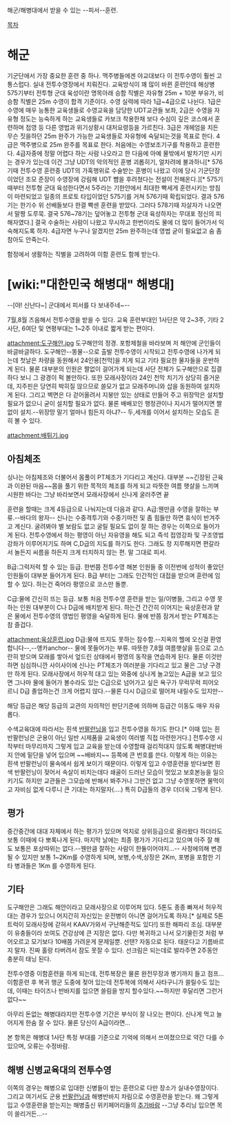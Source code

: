 해군/해병대에서 받을 수 있는 --피서--훈련.

[[목차]]

= 해군 =
기군단에서 가장 중요한 훈련 중 하나. 맥주병들에겐 야교대보다 이 전투수영이 훨씬 고통스럽다. 실내 전투수영장에서 치뤄진다. 교육방식이 꽤 많이 바뀐 훈련인데 해상병 575기부터 전투형 군대 육성이란 명목아래 승함 직별은 자유형 25m + 10분 부유가, 비승함 직별은 25m 수영이 합격 기준이다. 수영 실력에 따라 1급~4급으로 나뉜다. 1급은 수영에 매우 능통한 교육생들로 수영교육을 담당한 UDT교관들 보좌, 2급은 수영을 자유형 정도는 능숙하게 하는 교육생들로 카보크 착용한채 보다 수심이 깊은 코스에서 훈련하며 접영 등 다른 영법과 위기상황시 대처요령등을 가르친다. 3급은 개헤엄을 치든 무슨 짓을하던 25m 완주가 가능한 교육생들로 자유형에 숙달되는것을 목표로 한다. 4급은 맥주병으로 25m 완주를 목표로 한다. 처음에는 수영보조기구를 착용하고 훈련한다. 4급자중에 정말 어렵다 하는 사람 나오라고 한 다음에 아예 물밖에서 발차기만 시키는 경우가 있는데 이건 그냥 UDT의 악의적인 훈병 괴롭히기, 얼차려에 불과하니[* 576기때 전투수영 훈련중 UDT의 가혹행위로 수술받는 훈병이 나왔고 이에 당시 기군단장이었던 조모 준장이 수영장에 강림해 UDT 뺨을 후려쳤다는 전설이 전해온다.][* 575기때부터 전투형 군대 육성한다면서 5주라는 기한안에서 최대한 빡세게 훈련시키는 방침이 마련되었고 일종의 프로토 타입이었던 575기를 거쳐 576기때 확립되었다. 결과 576기는 한기수 위 선배들보다 한결 빡센 훈련을 받았다. 그러다 578기때 자살자가 나오면서 말짱 도루묵. 결국 576~78기는 덮어놓고 전투형 군대 육성하자는 무대포 정신의 피해자였다.] 결국 수술하는 사람이 나왔고  무시하고 한번이라도 물에 더 많이 들어가서 익숙해지도록 하자. 4급자면 누구나 알겠지만 25m 완주하는데 영법 굳이 필요없고 숨 좀 참아도 안죽는다. 

함정에서 생활하는 직별을 고려하여 이함 훈련도 함께 받는다.

= [wiki:"대한민국 해병대" 해병대] =
--[야! 신난다~] 군대에서 피서를 다 보내주네~--

7월,8월 즈음해서 전투수영을 받을 수 있다. 교육 훈련부대인 1사단은 약 2~3주, 기타 2사단, 6여단 및 연평부대는 1~2주 이내로 짧게 받는 편이다.

attachment:도구해안.jpg
도구해안의 정경. 포항제철을 바라보며 저 해안에 군인들이 바글바글하다.
도구해안--똥물--으로 출발
전투수영이 시작되고 전투수영에 나가게 되는데 첫날은 차량을 동원해서 24인용[천막]을 치게 되고 기타 필요한 물자들을 운반하게 된다. 물론 대부분의 인원은 짤없이 걸어가게 되는데 사단 전체가 도구해안으로 집결하다 보니 그 광경이 퍽 볼만하다. 또한 모래사장이라 24인 천막 치기가 상당히 즐거운데, 지주핀은 당연히 박히질 않으므로 쓸모가 없고 모래주머니와 삽을 동원하여 설치하게 된다. 그리고 벽면은 다 걷어올려서 지붕만 있는 상태로 만들어 주고 위장막은 설치할 필요가 없으니 굳이 설치할 필요가 없다. 물론 배배꼬인 행정관이나 지시가 떨어지면 짤없이 설치.--위장망 말기 얼마나 힘든지 아냐?-- 두,세개를 이어서 설치하는 모습도 흔히 볼 수 있다. 

attachment:배튀기.jpg
== 아침체조 ==
싱나는 아침체조와 더불어서 몸풀이 PT체조가 기다리고 계신다. 대부분 ~~긴장된 근육과 이완된 마음~~몸을 풀기 위한 목적의 체조를 하게 되고 따뜻한 여름 햇살을 느끼며 시원한 바다는 그냥 바라보면서 모래사장에서 신나게 굴러주면 끝

훈련을 할때는 크게 4등급으로 나눠지는데 다음과 같다.
A급:웬만큼 수영을 잘하는 부류.--바다의 왕자-- 
신나는 수중격투기와 수중기마전 및 좀 힘들만 하면 휴식이 반겨주고 계신다. 굴려봐야 별 보람도 없고 굴릴 필요도 없이 잘 하는 경우는 이쪽으로 들어가게 된다. 전투수영에서 하는 평영이 아닌 자유영을 해도 되고 즉석 접영강좌 및 구조영법 강좌가 이루어지기도 하며 C,D급의 지도를 하기도 한다. 그래도 정 지루해지면 편갈라서 놀든지 씨름을 하든지 크게 터치하지 않는 편.
말 그대로 피서.

B급:그럭저럭 할 수 있는 등급.
한번쯤 전투수영 해본 인원들 중 이전번에 성적이 좋았던 인원들이 대부분 들어가게 된다. B급 부터는 그래도 인간적인 대접을 받으며 훈련에 임할 수 있다. 하는건 죽어라 평영으로 코스만 돌뿐.

C급:물에 간신히 뜨는 등급.
보통 처음 전투수영 훈련을 받는 일/이병들, 그리고 수영 못하는 인원 대부분이 C나 D급에 배치받게 된다. 하는건 간간히 이어지는 육상훈련과 얕은 물에서 전투수영의 영법인 평영을 숙달하게 된다. 물에 반쯤 잠겨서 받는 PT체조는 참 즐겁다.

attachment:육상훈련.jpg
D급:물에 뜨지도 못하는 잠수함.--지옥의 헬에 오신걸 환영합니다--,--앵카anchor--
물에 못들어가는 부류. 따뜻한 7,8월 여름햇살을 등으로 고스란히 받으며 모래를 쌓아서 엎드린 상태에서 평영의 동작을 연습하게 된다. 물론 이것만 하면 심심하니깐 사이사이에 신나는 PT체조가 여러분을 기다리고 있고 물은 그냥 구경만 하게 된다. 모래사장에서 허우적 대고 있는 와중에 싱나게 놀고있는 A급을 보고 있으면 그나마 물에 들어가 볼수라도 있는 C급으로 넘어가고 싶은 욕구가 무럭무럭 피어오르니 D급 졸업하는건 크게 어렵지 않다.--물론 다시 D급으로 떨어져 내릴수도 있지만--

해당 등급은 해당 등급의 교관의 자의적인 판단기준에 의하며 등급간 이동도 매우 자유롭다.

수색교육대에 따라서는 흰색 [[반팔런닝]]을 입고 전투수영을 하기도 한다.[* 이때 입는 흰 반팔런닝은 군용이 아닌 일반 시제품을 교육생이 여러벌 직접 마련한거다.] 전투수영 시작부터 마무리까지 그렇게 입고 교육을 받는데 수영할때 걸리적대지 않도록 해병대반바지 안에 밑단을 넣어 입으며 ~~배바지~~ 등쪽에 큰 번호를 쓴다. 이렇게 하는 이유는 흰색 반팔런닝이 물속에서 쉽게 보이기 때문이다. 이렇게 입고 수영훈련을 받다보면 흰색 반팔런닝이 젖어서 속살이 비치는데다 쇄골이 드러난 모습이 멋있고 보호본능을 일으키기도 하지만 교관들은 그모습에 반해서 봐주거나 그딴건 없고 그냥 수영못하면 물먹이고 자비심 없게 다루니 큰 기대는 하지말자(....) 특히 D급들의 경우 더더욱 그렇게 된다.

== 평가 ==
중간중간에 대대 자체에서 하는 평가가 있으며 억지로 상위등급으로 올라왔다 하더라도 보통 이때에 다 뽀록나게 된다. 마지막 날에는 최종 평가가 기다리고 있으며 아주 잘 해도 보통은 포상따위는 없다.--웬만큼 잘하는 사람이 한둘이어야지...-- 사정에의해 변경될 수 있지만 보통 1~2Km를 수영하게 되며, 보병,수색,상장은 2Km, 포병을 포함한 기타 병과들은 1Km 를 수영하게 된다.

== 기타 ==
도구해안은 그래도 해안이라고 모래사장으로 이루어져 있다. 5톤도 종종 빠져서 허우적 대는 경우가 있으니 어지간히 자신있는 운전병이 아니면 걸어가도록 하자.[* 실제로 5톤 트럭이 모래사장에 갇혀서 KAAV가와서 구난해준적도 있다!] 또한 해파리 조심. 대부분이 유충들이라 쏘여도 건강상에 큰 지장은 없다. 다만 복귀하고 나서 모기물린것 처럼 부어오르고 모기보다 10배쯤 가려운게 문제일뿐. 선탠? 자동으로 된다. 태운다고 기름바르지 말자. 진짜 홀랑 타버려서 잠도 못잘 수 있다. 선크림은 되는데로 발라주면 2주동안 충분히 태닝 된다.

전투수영중 이함훈련을 하게 되는데, 전투복장은 물론 완전무장과 병기까지 들고 점프...
이함훈련 후 복귀 행군 도중에 젖어 있는데 전투복에 의해서 사타구니가 쓸릴수도 있는데, 이때는 타이즈나 반바지를 입으면
쓸림을 방지 할수있다.~~하지만 후달리면 그런거 없다~~

아무리 돈없는 해병대라지만 전투수영 기간은 부식이 잘 나오는 편이다. 신나게 먹고 늘어지게 한숨 잘 수 있다. 물론 당신이 A급이라면...

본 항목은 해병대 1사단 특정 부대를 기준으로 기억에 의해서 쓰여졌으므로 약간 다를 수 있으며, 오류는 수정바람.

== 해병 신병교육대의 전투수영 ==
이쪽의 경우는 해병으로 입대한 신병들이 받는 훈련으로 다만 장소가 실내수영장이다. 그리고 여기서도 군용 [[반팔런닝]]과 해병반바지 차림으로 수영훈련을 받는다. 왜 그렇게 입고 수영훈련을 받는지는 해병출신 위키페어리들의 [[추가바람]] --그냥 추리닝 입으면 목이 쓸리거든...--
